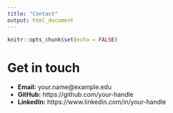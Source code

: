 ```yaml
---
title: "Contact"
output: html_document
---
```


```r
knitr::opts_chunk$set(echo = FALSE)
```

# Get in touch

- **Email:** your.name@example.edu  
- **GitHub:** https://github.com/your-handle  
- **LinkedIn:** https://www.linkedin.com/in/your-handle

